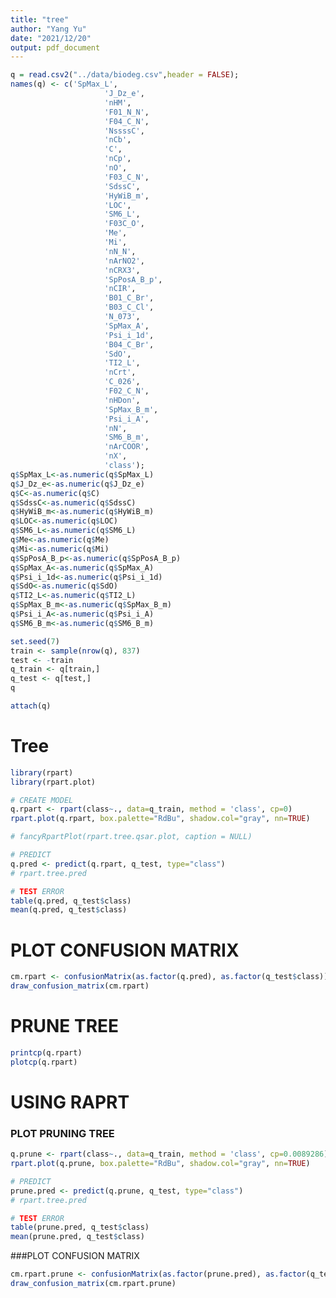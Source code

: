 ```yaml
---
title: "tree"
author: "Yang Yu"
date: "2021/12/20"
output: pdf_document
---
```

```r
q = read.csv2("../data/biodeg.csv",header = FALSE);
names(q) <- c('SpMax_L',
                     'J_Dz_e',
                     'nHM',
                     'F01_N_N',
                     'F04_C_N',
                     'NssssC',
                     'nCb',
                     'C',
                     'nCp',
                     'nO',
                     'F03_C_N',
                     'SdssC',
                     'HyWiB_m',
                     'LOC',
                     'SM6_L',
                     'F03C_O',
                     'Me',
                     'Mi',
                     'nN_N',
                     'nArNO2',
                     'nCRX3',
                     'SpPosA_B_p',
                     'nCIR',
                     'B01_C_Br',
                     'B03_C_Cl',
                     'N_073',
                     'SpMax_A',
                     'Psi_i_1d',
                     'B04_C_Br',
                     'SdO',
                     'TI2_L',
                     'nCrt',
                     'C_026',
                     'F02_C_N',
                     'nHDon',
                     'SpMax_B_m',
                     'Psi_i_A',
                     'nN',
                     'SM6_B_m',
                     'nArCOOR',
                     'nX',
                     'class');
q$SpMax_L<-as.numeric(q$SpMax_L)
q$J_Dz_e<-as.numeric(q$J_Dz_e)
q$C<-as.numeric(q$C)
q$SdssC<-as.numeric(q$SdssC)
q$HyWiB_m<-as.numeric(q$HyWiB_m)
q$LOC<-as.numeric(q$LOC)
q$SM6_L<-as.numeric(q$SM6_L)
q$Me<-as.numeric(q$Me)
q$Mi<-as.numeric(q$Mi)
q$SpPosA_B_p<-as.numeric(q$SpPosA_B_p)
q$SpMax_A<-as.numeric(q$SpMax_A)
q$Psi_i_1d<-as.numeric(q$Psi_i_1d)
q$SdO<-as.numeric(q$SdO)
q$TI2_L<-as.numeric(q$TI2_L)
q$SpMax_B_m<-as.numeric(q$SpMax_B_m)
q$Psi_i_A<-as.numeric(q$Psi_i_A)
q$SM6_B_m<-as.numeric(q$SM6_B_m)

```


```r
set.seed(7)
train <- sample(nrow(q), 837)
test <- -train
q_train <- q[train,]
q_test <- q[test,]
q

```


```r
attach(q)
```

# Tree

```r
library(rpart)
library(rpart.plot)

# CREATE MODEL
q.rpart <- rpart(class~., data=q_train, method = 'class', cp=0)
rpart.plot(q.rpart, box.palette="RdBu", shadow.col="gray", nn=TRUE)

# fancyRpartPlot(rpart.tree.qsar.plot, caption = NULL)
```


```r
# PREDICT
q.pred <- predict(q.rpart, q_test, type="class")
# rpart.tree.pred

# TEST ERROR
table(q.pred, q_test$class)
mean(q.pred, q_test$class)
```

# PLOT CONFUSION MATRIX

```r
cm.rpart <- confusionMatrix(as.factor(q.pred), as.factor(q_test$class))
draw_confusion_matrix(cm.rpart)
```

# PRUNE TREE
```r
printcp(q.rpart)
plotcp(q.rpart)
```


# USING RAPRT
### PLOT PRUNING TREE
```r
q.prune <- rpart(class~., data=q_train, method = 'class', cp=0.0089286)
rpart.plot(q.prune, box.palette="RdBu", shadow.col="gray", nn=TRUE)
```

```r
# PREDICT
prune.pred <- predict(q.prune, q_test, type="class")
# rpart.tree.pred

# TEST ERROR
table(prune.pred, q_test$class)
mean(prune.pred, q_test$class)
```

###PLOT CONFUSION MATRIX
```r
cm.rpart.prune <- confusionMatrix(as.factor(prune.pred), as.factor(q_test$class))
draw_confusion_matrix(cm.rpart.prune)
```



